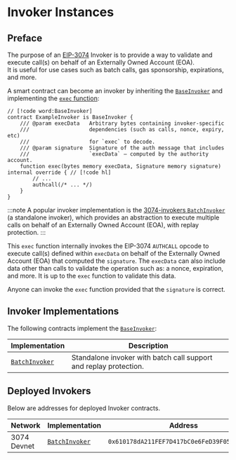 # Invoker Instances

## Preface

The purpose of an [EIP-3074](https://eips.ethereum.org/EIPS/eip-3074) Invoker is to provide a way to validate and execute call(s) on behalf of an Externally Owned Account (EOA).  
It is useful for use cases such as batch calls, gas sponsorship, expirations, and more.

A smart contract can become an invoker by inheriting the [`BaseInvoker`](https://github.com/anton-rs/3074-invokers/blob/main/src/BaseInvoker.sol) and implementing the [`exec` function](https://github.com/anton-rs/3074-invokers/blob/05cc5b8532c0b52c9741658f59d1106fd8ced6f2/src/BaseInvoker.sol#L34):

```solidity
// [!code word:BaseInvoker]
contract ExampleInvoker is BaseInvoker {
    /// @param execData   Arbitrary bytes containing invoker-specific 
    ///                   dependencies (such as calls, nonce, expiry, etc)
    ///                   for `exec` to decode.
    /// @param signature  Signature of the auth message that includes 
    ///                   `execData` – computed by the authority account.
    function exec(bytes memory execData, Signature memory signature) internal override { // [!code hl]
        // ...
        authcall(/* ... */)
    }
}
```

:::note
A popular invoker implementation is the [3074-invokers `BatchInvoker`](https://github.com/anton-rs/3074-invokers/blob/main/src/BatchInvoker.sol) (a standalone invoker), 
which provides an abstraction to execute multiple calls on behalf of an Externally Owned Account (EOA), with replay protection.
:::

This `exec` function internally invokes the EIP-3074 `AUTHCALL` opcode to execute call(s) defined within `execData` on behalf of the Externally Owned Account (EOA) that computed the `signature`. 
The `execData` can also include data other than calls to validate the operation such as: a nonce, expiration, and more. It is up to the `exec` function to validate this data. 

Anyone can invoke the `exec` function provided that the `signature` is correct.

## Invoker Implementations

The following contracts implement the [`BaseInvoker`](https://github.com/anton-rs/3074-invokers/blob/main/src/BaseInvoker.sol):

| Implementation | Description | 
| ------------- | ----------- |
| [`BatchInvoker`](https://github.com/anton-rs/3074-invokers/blob/main/src/BatchInvoker.sol) | Standalone invoker with batch call support and replay protection. |

## Deployed Invokers

Below are addresses for deployed Invoker contracts.

| Network | Implementation | Address | Links | 
| ------------- | ----------- | ---- | ---- |
| 3074 Devnet   | [`BatchInvoker`](https://github.com/anton-rs/3074-invokers/blob/main/src/BatchInvoker.sol) | `0x610178dA211FEF7D417bC0e6FeD39F05609AD788` | [Otim Docs](https://docs.otim.xyz/#network-information) |
